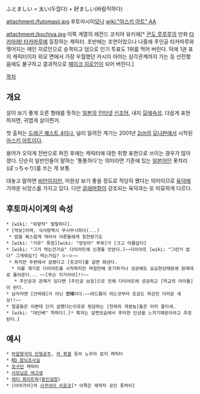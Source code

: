 ふとましい = 太い(두껍다) + 好ましい(바람직하다)

attachment:/futomasii.jpg
후토마시이[[모나]] [[wiki:"아스키 아트" AA]]

attachment:/kochiya.jpg
이쪽 계열의 레전드 코치야 유키에[* [[콘도 루루루]]의 만화 [[타카마레! 타카마루]]에 등장하는 캐릭터. 초반에는 조연이었으나 나중에 주인공 타카마루와 맺어지는 메인 히로인으로 승격되고 덤으로 인기 투표도 1위를 먹어 버린다. 덕에 1권 표지 캐릭터이자 외모 면에서 가장 우월했던 카시이 아야는 삼각관계까지 가는 등 선전했음에도 불구하고 결과적으로 [[페이크 히로인]]이 되어 버린다.]


[[목차]]
== 개요 ==
살이 보기 좋게 오른 형태를 뜻하는 [[일본]]의 [[인터넷]] [[신조어]], 내지 [[모에속성]].
더쉽게 표현하자면, 귀엽게 살이찐거.

첫 출처는 [[드래곤 퀘스트 4]]이나, 널리 알려진 계기는 2001년 [[2ch]]의 [[모나]]판에서 시작된 [[아스키 아트]]이다.

용어가 오덕계 전반으로 퍼진 후에는 캐릭터에 대한 취향 표현으로 쓰이는 경우가 많아졌다. 단순히 일반인들이 말하는 '통통하다'는 의미라면 기존에 있는 [[일본어]]인 폿챠리(ぽっちゃり)를 쓰는 게 보통.

대놓고 말하면 [[비만]]이지만, 어원상 보기 좋을 정도로 적당히 쪘다는 의미이므로 [[육덕]]에 가까운 뉘앙스를 가지고 있다. 다만 [[글래머]]함이 강조되는 육덕과는 또 미묘하게 다르다. 

== 후토마시이계의 속성 ==
 * [wiki: "외향적" 발랄하다].
 * [먹보]이며, 식사량역시 무시무시하다(...)
  * 밥을 복스럽게 먹어서 어른들에게 칭찬받기도
 * [wiki: "거유" 특정][wiki: "엉덩이" 부위]가 [크고 아름답다]
 * [wiki: "그거 먹는건가요" 다이어트에 신경을 안쓴다.]~~다이어트 [wiki: "그런거 없다" 그게뭐임?] 먹는거임? ㅇ~ㅇ~~
  * 하지만 주변에서 살쪘다고 [츳코미]를 걸면 화낸다.
   * 이를 계기로 다이어트를 시작하지만 며칠만에 포기하거나 성공해도 요요현상때문에 원래대로 돌아온다... ~~[무슨 지거리야]!!~~
    * 주인공과 관계가 있다면 [주인공 보정]으로 인해 다이어트에 성공하고 [학교의 아이돌]이 된다.
 * 남자라면 [안여돼]가 아닌 '''안돼'''이다.~~여드름이 라는것부터 호감도 하강인 더러운 세상!!~~
 * 얼굴들은 이쁜데 단지 살쪘다는이유로 뒷담하는 [천하의 개쌍놈]들은 이미 클리세.
 * [wiki: "대인배" 착하다].[* 혹자는 살찐모습에서 후덕한 인상을 느끼기때문이라고 추정된다.]


== 예시 ==
 * [[마알왕국의 인형공주]], [[라 퓌셀]] 등의 노무라 료지 캐릭터
 * [[RD 잠뇌조사실]]
 * [[모구단]] 캐릭터
 * [[사모님은 여고생]]
 * [[레티 화이트락]]([[동인설정]])
 * [아마가미]의 [[사쿠라이 리호코]][* 이쪽은 제작자 공인 폿챠리]
